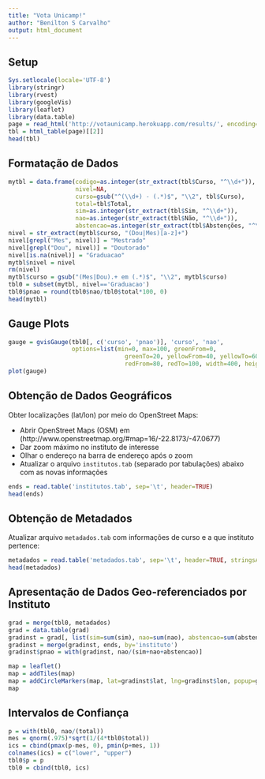 ```yaml
---
title: "Vota Unicamp!"
author: "Benilton S Carvalho"
output: html_document
---
```


## Setup

```r
Sys.setlocale(locale='UTF-8')
library(stringr)
library(rvest)
library(googleVis)
library(leaflet)
library(data.table)
page = read_html('http://votaunicamp.herokuapp.com/results/', encoding='UTF-8')
tbl = html_table(page)[[2]]
head(tbl)
```

## Formatação de Dados

```r
mytbl = data.frame(codigo=as.integer(str_extract(tbl$Curso, "^\\d+")),
                   nivel=NA,
                   curso=gsub("^(\\d+) - (.*)$", "\\2", tbl$Curso),
                   total=tbl$Total,
                   sim=as.integer(str_extract(tbl$Sim, "^\\d+")),
                   nao=as.integer(str_extract(tbl$Não, "^\\d+")),
                   abstencao=as.integer(str_extract(tbl$Abstenções, "^\\d+")))
nivel = str_extract(mytbl$curso, "(Dou|Mes)[a-z]+")
nivel[grepl("Mes", nivel)] = "Mestrado"
nivel[grepl("Dou", nivel)] = "Doutorado"
nivel[is.na(nivel)] = "Graduacao"
mytbl$nivel = nivel
rm(nivel)
mytbl$curso = gsub("(Mes|Dou).+ em (.*)$", "\\2", mytbl$curso)
tbl0 = subset(mytbl, nivel=='Graduacao')
tbl0$pnao = round(tbl0$nao/tbl0$total*100, 0)
head(mytbl)
```

## Gauge Plots

```r
gauge = gvisGauge(tbl0[, c('curso', 'pnao')], 'curso', 'nao',
                  options=list(min=0, max=100, greenFrom=0,
                                 greenTo=20, yellowFrom=40, yellowTo=60,
                                 redFrom=80, redTo=100, width=400, height=300))
plot(gauge)
```

## Obtenção de Dados Geográficos

Obter localizações (lat/lon) por meio do OpenStreet Maps:

- Abrir OpenStreet Maps (OSM) em (http://www.openstreetmap.org/#map=16/-22.8173/-47.0677)
- Dar zoom máximo no instituto de interesse
- Olhar o endereço na barra de endereço após o zoom
- Atualizar o arquivo `institutos.tab` (separado por tabulações) abaixo com as novas informações

```r
ends = read.table('institutos.tab', sep='\t', header=TRUE)
head(ends)
```

## Obtenção de Metadados

Atualizar arquivo `metadados.tab` com informações de curso e a que instituto pertence:

```r
metadados = read.table('metadados.tab', sep='\t', header=TRUE, stringsAsFactors = FALSE)
head(metadados)
```

## Apresentação de Dados Geo-referenciados por Instituto

```r
grad = merge(tbl0, metadados)
grad = data.table(grad)
gradinst = grad[, list(sim=sum(sim), nao=sum(nao), abstencao=sum(abstencao)), by=instituto]
gradinst = merge(gradinst, ends, by='instituto')
gradinst$pnao = with(gradinst, nao/(sim+nao+abstencao)]
```

```r
map = leaflet()
map = addTiles(map)
map = addCircleMarkers(map, lat=gradinst$lat, lng=gradinst$lon, popup=gradinst$instituto)
map
```


## Intervalos de Confiança

```r
p = with(tbl0, nao/(total))
mes = qnorm(.975)*sqrt(1/(4*tbl0$total))
ics = cbind(pmax(p-mes, 0), pmin(p+mes, 1))
colnames(ics) = c("lower", "upper")
tbl0$p = p
tbl0 = cbind(tbl0, ics)
```
